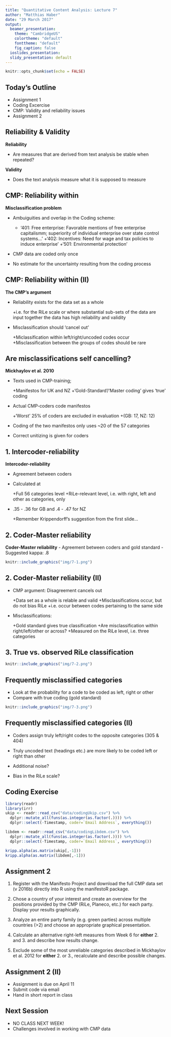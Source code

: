 ```yaml
---
title: "Quantitative Content Analysis: Lecture 7"
author: "Matthias Haber"
date: "29 March 2017"
output:
  beamer_presentation:
    theme: "CambridgeUS"
    colortheme: "default"
    fonttheme: "default"
    fig_caption: false
  ioslides_presentation:
  slidy_presentation: default
---
```


```r
knitr::opts_chunk$set(echo = FALSE)
```


## Today's Outline

- Assignment 1
- Coding Excercise
- CMP: Validity and reliability issues
- Assignment 2


## Reliability & Validity

**Reliability**

- Are measures that are derived from text analysis be stable when repeated?

**Validity**

- Does the text analysis measure what it is supposed to measure


## CMP: Reliability within

**Misclassification problem**

- Ambuiguities and overlap in the Coding scheme:

    + '401: Free enterprise: Favorable mentions of free enterprise capitalismm; superiority of individual enterprise over state control systems…'
    +'402: Incentives: Need for wage and tax policies to induce enterprise'
    +'501: Environmental protection'

- CMP data are coded only once
- No estimate for the uncertainty resulting from the coding process


##  CMP: Reliability within (II)

**The CMP‘s argument**

- Reliability exists for the data set as a whole

    +i.e. for the RiLe scale or where substantial sub-sets of the data are input together the data has high reliability and validity

- Misclassification should 'cancel out'

    +Miclassification within left/right/uncoded codes occur
    +Misclassification between the groups of codes should be rare


## Are misclassifications self cancelling?

**Mickhaylov et al. 2010**

- Texts used in CMP-training; 

    +Manifestos for UK and NZ
    +'Gold-Standard'/'Master coding' gives 'true' coding

- Actual CMP-coders code manifestos 

    +'Worst' 25% of coders are excluded in evaluation 
    +(GB: 17, NZ: 12)
- Coding of the two manifestos only uses ~20 of the 57 categories
- Correct unitizing is given for coders


## 1. Intercoder-reliability

**Intercoder-reliability**

- Agreement between coders
- Calculated at

    +Full 56 categories level
    +RiLe-relevant level, i.e. with right, left and other as categories, only

- .35 - .36 for GB and .4 - .47 for NZ

    +Remember Krippendorff's suggestion from the first slide…


## 2. Coder-Master reliability

**Coder-Master reliability**
- Agreement between coders and gold standard
- Suggested kappa: .8


```r
knitr::include_graphics("img/7-1.png")
```


## 2. Coder-Master reliability (II)

- CMP argument: Disagreement cancels out

    +Data set as a whole is relable and valid
    +Misclassifications occur, but do not bias RiLe
    +i.e. occur between codes pertaining to the same side

- Misclassifications:

    +Gold standard gives true classification
    +Are misclassification within right/left/other or across?
    +Measured on the RiLe level, i.e. three categories


## 3. True vs. observed RiLe classification


```r
knitr::include_graphics("img/7-2.png")
```


## Frequently misclassified categories

- Look at the probability for a code to be coded as left, right or other
- Compare with true coding (gold standard)

```r
knitr::include_graphics("img/7-3.png")
```


## Frequently misclassified categories (II)

- Coders assign truly left/right codes to the opposite categories (305 & 404)
- Truly uncoded text (headings etc.) are more likely to be coded left or right than other

- Additional noise?
- Bias in the RiLe scale?


## Coding Exercise

```r
library(readr)
library(irr)
ukip <- readr::read_csv("data/codingUkip.csv") %>% 
  dplyr::mutate_all(funs(as.integer(as.factor(.)))) %>% 
  dplyr::select(-Timestamp, coder=`Email Address`, everything())

libdem <- readr::read_csv("data/codingLibdem.csv") %>% 
  dplyr::mutate_all(funs(as.integer(as.factor(.)))) %>% 
  dplyr::select(-Timestamp, coder=`Email Address`, everything())

kripp.alpha(as.matrix(ukip[,-1])) 
kripp.alpha(as.matrix(libdem[,-1])) 
```





## Assignment 2

1. Register with the Manifesto Project and download the full CMP data set (v 2016b) directly into R using the manifestoR package.

2. Chose a country of your interest and create an overview for the positions provided by the CMP (RiLe, Planeco, etc.) for each party. Display your results graphically.

3. Analyze an entire party family (e.g. green parties) across multiple countries (>2) and choose an appropriate graphical presentation.

4. Calculate an alternative right-left measures from Week 6 for **either** 2. and 3. and describe how results change.

5. Exclude some of the most unreliable categories described in Mickhaylov et al. 2012 for **either** 2. or 3., recalculate and describe possible changes.


## Assignment 2 (II)

- Assignment is due on April 11
- Submit code via email
- Hand in short report in class

## Next Session

- NO CLASS NEXT WEEK!
- Challenges involved in working with CMP data
